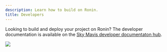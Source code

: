 ```yaml
---
description: Learn how to build on Ronin.
title: Developers
---
```



Looking to build and deploy your project on Ronin? The developer documentation
is available on the
[Sky Mavis developer documentaton hub](https://docs.skymavis.com/docs/ronin-get-started).

<img src={portal} width={1400} />
